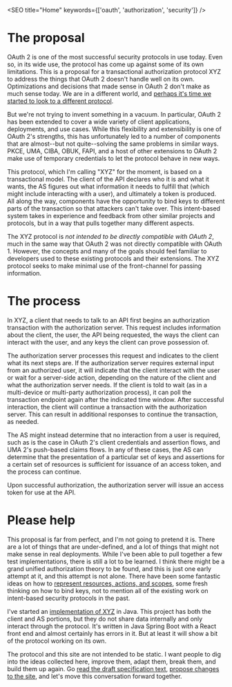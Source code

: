 

<SEO title="Home" keywords={['oauth', 'authorization', 'security']} />

# The proposal

OAuth 2 is one of the most successful security protocols in use today. Even so, in its wide use, the protocol has come up against some of its own limitations. This is a proposal for a transactional authorization protocol XYZ to address the things that OAuth 2 doesn't handle well on its own. Optimizations and decisions that made sense in OAuth 2 don't make as much sense today. We are in a different world, and <a href="https://medium.com/@justinsecurity/moving-on-from-oauth-2-629a00133ade">perhaps it's time we started to look to a different protocol</a>.

But we're not trying to invent something in a vacuum. In particular, OAuth 2 has been extended to cover a wide variety of client applications, deployments, and use cases. While this flexibility and extensibility is one of OAuth 2's strengths, this has unfortunately led to a number of components that are almost--but not quite--solving the same problems in similar ways. PKCE, UMA, CIBA, OBUK, FAPI, and a host of other extensions to OAuth 2 make use of temporary credentials to let the protocol behave in new ways. 

This protocol, which I'm calling "XYZ" for the moment, is based on a transactional model. The client of the API declares who it is and what it wants, the AS figures out what information it needs to fulfill that (which might include interacting with a user), and ultimately a token is produced. All along the way, components have the opportunity to bind keys to different parts of the transaction so that attackers can't take over. This intent-based system takes in experience and feedback from other similar projects and protocols, but in a way that pulls together many different aspects. 

The XYZ protocol is *not intended to be directly compatible with OAuth 2*, much in the same way that OAuth 2 was not directly compatible with OAuth 1. However, the concepts and many of the goals should feel familiar to developers used to these existing protocols and their extensions. The XYZ protocol seeks to make minimal use of the front-channel for passing information. 

# The process

In XYZ, a client that needs to talk to an API first <Link to="/transactionrequest">begins an authorization transaction</Link> with the authorization server. This request includes information about the client, the user, the API being requested, the ways the client can interact with the user, and any <Link to="/keys">keys the client can prove possession of</Link>.

The authorization server processes this request and indicates to the client what its next steps are. If the authorization server requires external input from an authorized user, it will indicate that the client <Link to="/interaction">interact with the user</Link> or wait for a server-side action, depending on the nature of the client and what the authorization server needs. If the client is told to wait (as in a multi-device or multi-party authorization process), it can poll the transaction endpoint again after the indicated time window. After successful interaction, the client will continue a transaction with the authorization server. This can result in additional responses to continue the transaction, as needed.

The AS might instead determine that no interaction from a user is required, such as is the case in OAuth 2's client credentials and assertion flows, and UMA 2's push-based claims flows. In any of these cases, the AS can determine that the presentation of a particular set of keys and assertions for a certain set of resources is sufficient for issuance of an access token, and the process can continue.

Upon successful authorization, the authorization server will <Link to="/tokens">issue an access token for use at the API</Link>. 

# Please help

This proposal is far from perfect, and I'm not going to pretend it is. There are a lot of things that are under-defined, and a lot of things that might not make sense in real deployments. While I've been able to pull together a few test implementations, there is still a lot to be learned. I think there might be a grand unified authorization theory to be found, and this is just one early attempt at it, and this attempt is not alone. There have been some fantastic ideas on how to <a href="https://medium.com/oauth-2/transaction-authorization-or-why-we-need-to-re-think-oauth-scopes-2326e2038948">represent resources, actions, and scopes</a>, some fresh thinking on how to bind keys, not to mention all of the existing work on intent-based security protocols in the past. 

I've started an <a href="https://github.com/bspk/oauth.xyz-java">implementation of XYZ</a> in Java. This project has both the client and AS portions, but they do not share data internally and only interact through the protocol. It's written in Java Spring Boot with a React front end and almost certainly has errors in it. But at least it will show a bit of the protocol working on its own.

The protocol and this site are not intended to be static. I want people to dig into the ideas collected here, improve them, adapt them, break them, and build them up again. Go <a href="https://tools.ietf.org/id/draft-richer-transactional-authz-00.html">read the draft specification text</a>, <a href="https://github.com/bspk/oauth.xyz-site">propose changes to the site</a>, and let's move this conversation forward together.